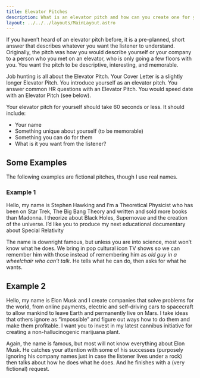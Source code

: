```yaml
---
title: Elevator Pitches
description: What is an elevator pitch and how can you create one for yourself
layout: ../../../layouts/MainLayout.astro
---
```


If you haven’t heard of an elevator pitch before, it is a pre-planned, short answer that describes whatever you want the listener to understand. Originally, the pitch was how you would describe yourself or your company to a person who you met on an elevator, who is only going a few floors with you. You want the pitch to be descriptive, interesting, and memorable.

Job hunting is all about the Elevator Pitch. Your Cover Letter is a slightly longer Elevator Pitch. You introduce yourself as an elevator pitch. You answer common HR questions with an Elevator Pitch. You would speed date with an Elevator Pitch (see below).

Your elevator pitch for yourself should take 60 seconds or less. It should include:
- Your name
- Something unique about yourself (to be memorable)
- Something you can do for them
- What is it you want from the listener?

## Some Examples

The following examples are fictional pitches, though I use real names.
### Example 1

<Quote>
Hello, my name is Stephen Hawking and I’m a Theoretical Physicist who has been on Star Trek, The Big Bang Theory and written and sold more books than Madonna. I theorize about Black Holes, Supernovae and the creation of the universe. I’d like you to produce my next educational documentary about Special Relativity
</Quote>

The name is downright famous, but unless you are into science, most won’t know what he does. We bring in pop cultural icon TV shows so we can remember him with those instead of remembering him as *old guy in a wheelchair who can’t talk*. He tells what he can do, then asks for what he wants.

## Example 2
<Quote>
Hello, my name is Elon Musk and I create companies that solve problems for the world, from online payments, electric and self-driving cars to spacecraft to allow mankind to leave Earth and permanently live on Mars. I take ideas that others ignore as “impossible” and figure out ways how to do them and make them profitable. I want you to invest in my latest cannibus initiative for creating a non-hallucinogenic marijuana plant.
</Quote>

Again, the name is famous, but most will not know everything about Elon Musk. He catches your attention with some of his successes (purposely ignoring his company names just in case the listener lives under a rock) then talks about how he does what he does. And he finishes with a (very fictional) request.

<Back client:idle />